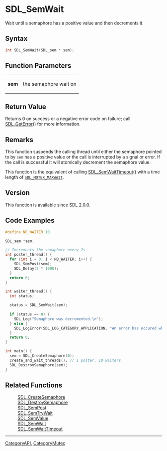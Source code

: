 = SDL_SemWait =

Wait until a semaphore has a positive value and then decrements it.

== Syntax ==

<syntaxhighlight lang='c'>
int SDL_SemWait(SDL_sem * sem);
</syntaxhighlight>

== Function Parameters ==

{|
|'''sem'''
|the semaphore wait on
|}

== Return Value ==

Returns 0 on success or a negative error code on failure; call
[[SDL_GetError]]() for more information.

== Remarks ==

This function suspends the calling thread until either the semaphore
pointed to by <code>sem</code> has a positive value or the call is
interrupted by a signal or error. If the call is successful it will
atomically decrement the semaphore value.

This function is the equivalent of calling [[SDL_SemWaitTimeout]]() with a
time length of <code>[[SDL_MUTEX_MAXWAIT]]</code>.

== Version ==

This function is available since SDL 2.0.0.

== Code Examples ==

<!-- # Begin Semaphore Example -->
<syntaxhighlight lang='c'>
#define NB_WAITER 10

SDL_sem *sem;

// Increments the semaphore every 2s
int poster_thread() {
  for (int i = 0; i < NB_WAITER; i++) {
    SDL_SemPost(sem);
    SDL_Delay(2 * 1000);
  }
  return 0;
}

int waiter_thread() {
  int status;

  status = SDL_SemWait(sem);
  
  if (status == 0) {
    SDL_Log("Semaphore was decremented.\n");
  } else {
    SDL_LogError(SDL_LOG_CATEGORY_APPLICATION, "An error has occured while waiting: %s\n", SDL_GetError());
  }
  return 0;
}

int main() {
  sem = SDL_CreateSemaphore(0);
  create_and_wait_threads(); // 1 poster, 10 waiters
  SDL_DestroySemaphore(sem);
}
</syntaxhighlight>
<!-- # End Semaphore Example -->

== Related Functions ==

:[[SDL_CreateSemaphore]]
:[[SDL_DestroySemaphore]]
:[[SDL_SemPost]]
:[[SDL_SemTryWait]]
:[[SDL_SemValue]]
:[[SDL_SemWait]]
:[[SDL_SemWaitTimeout]]

----
[[CategoryAPI]], [[CategoryMutex]]



